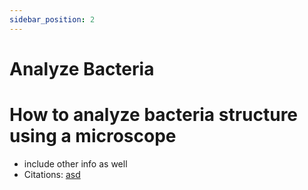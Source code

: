 ```yaml
---
sidebar_position: 2
---
```

# Analyze Bacteria


# How to analyze bacteria structure using a microscope
- include other info as well
- Citations: [asd](https://www.britannica.com/science/bacteria/Evolution-of-bacteria)



